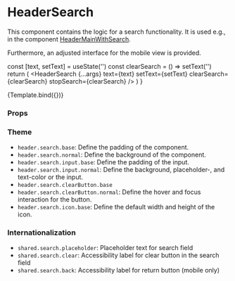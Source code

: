 
<Meta title="Components/Header/HeaderSearch" component={HeaderSearch} />

# HeaderSearch

This component contains the logic for a search functionality. It is used e.g., in the component [HeaderMainWithSearch](http://localhost:4000/?path=/docs/components-header-headermainwithsearch--default-story).

Furthermore, an adjusted interface for the mobile view is provided.

  const [text, setText] = useState('')
  const clearSearch = () => setText('')
  return (
    <MenuProvider>
      <HeaderSearch
        {...args}
        text={text}
        setText={setText}
        clearSearch={clearSearch}
        stopSearch={clearSearch}
      />
    </MenuProvider>
  )
}

<Canvas>
  <Story name="Default">{Template.bind({})}</Story>
</Canvas>

### Props

<ArgsTable story="Default" />

### Theme

- `header.search.base`: Define the padding of the component.
- `header.search.normal`: Define the background of the component.
- `header.search.input.base`: Define the padding of the input.
- `header.search.input.normal`: Define the background, placeholder-, and text-color or the input.
- `header.search.clearButton.base`
- `header.search.clearButton.normal`: Define the hover and focus interaction for the button.
- `header.search.icon.base`: Define the default width and height of the icon.

### Internationalization

- `shared.search.placeholder`: Placeholder text for search field
- `shared.search.clear`: Accessibility label for clear button in the search field
- `shared.search.back`: Accessibility label for return button (mobile only)
